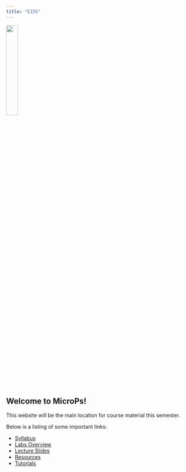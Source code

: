 ```yaml
---
title: "E155"
---
```


![](assets/img/microps-logo.png){fig-align='center' width=25%}


## Welcome to MicroPs!

This website will be the main location for course material this semester.

Below is a listing of some important links:

- [Syllabus](./syllabus/)
- [Labs Overview](./lab/)
- [Lecture Slides](./lecture/)
- [Resources](./resources/)
- [Tutorials](./tutorials/)